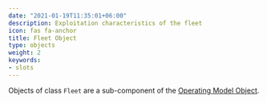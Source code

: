 ```yaml
---
date: "2021-01-19T11:35:01+06:00"
description: Exploitation characteristics of the fleet
icon: fas fa-anchor
title: Fleet Object
type: objects
weight: 2
keywords: 
- slots
---
```


Objects of class `Fleet` are a sub-component of the [Operating Model Object](/operating-model-object/).  

